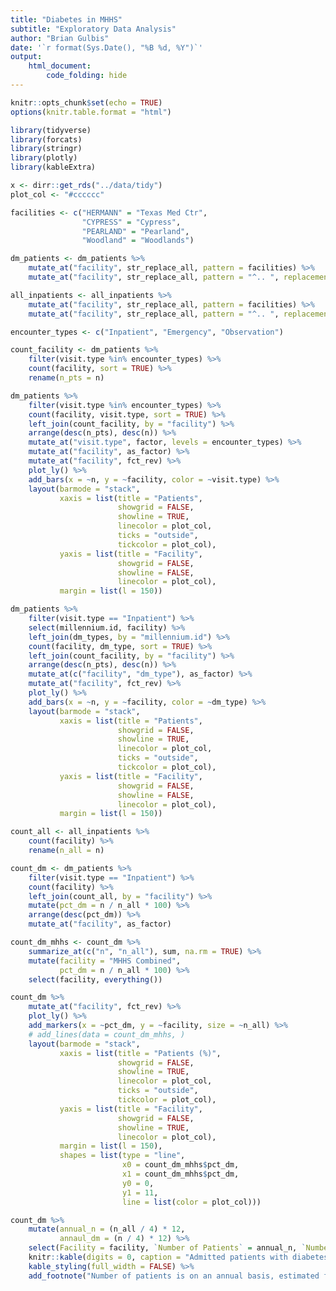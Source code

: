 ```yaml
---
title: "Diabetes in MHHS"
subtitle: "Exploratory Data Analysis"
author: "Brian Gulbis"
date: '`r format(Sys.Date(), "%B %d, %Y")`'
output: 
    html_document:
        code_folding: hide
---
```


```r
knitr::opts_chunk$set(echo = TRUE)
options(knitr.table.format = "html")
```

```r
library(tidyverse)
library(forcats)
library(stringr)
library(plotly)
library(kableExtra)

x <- dirr::get_rds("../data/tidy")
plot_col <- "#cccccc"

facilities <- c("HERMANN" = "Texas Med Ctr",
                "CYPRESS" = "Cypress",
                "PEARLAND" = "Pearland",
                "Woodland" = "Woodlands")

dm_patients <- dm_patients %>%
    mutate_at("facility", str_replace_all, pattern = facilities) %>%
    mutate_at("facility", str_replace_all, pattern = "^.. ", replacement = "")

all_inpatients <- all_inpatients %>%
    mutate_at("facility", str_replace_all, pattern = facilities) %>%
    mutate_at("facility", str_replace_all, pattern = "^.. ", replacement = "")

```

```r
encounter_types <- c("Inpatient", "Emergency", "Observation")

count_facility <- dm_patients %>%
    filter(visit.type %in% encounter_types) %>%
    count(facility, sort = TRUE) %>%
    rename(n_pts = n)

dm_patients %>%
    filter(visit.type %in% encounter_types) %>%
    count(facility, visit.type, sort = TRUE) %>%
    left_join(count_facility, by = "facility") %>%
    arrange(desc(n_pts), desc(n)) %>%
    mutate_at("visit.type", factor, levels = encounter_types) %>%
    mutate_at("facility", as_factor) %>%
    mutate_at("facility", fct_rev) %>%
    plot_ly() %>%
    add_bars(x = ~n, y = ~facility, color = ~visit.type) %>%
    layout(barmode = "stack",
           xaxis = list(title = "Patients", 
                        showgrid = FALSE, 
                        showline = TRUE, 
                        linecolor = plot_col, 
                        ticks = "outside",
                        tickcolor = plot_col),
           yaxis = list(title = "Facility", 
                        showgrid = FALSE,
                        showline = FALSE, 
                        linecolor = plot_col),
           margin = list(l = 150))
```

```r
dm_patients %>%
    filter(visit.type == "Inpatient") %>%
    select(millennium.id, facility) %>%
    left_join(dm_types, by = "millennium.id") %>%
    count(facility, dm_type, sort = TRUE) %>%
    left_join(count_facility, by = "facility") %>%
    arrange(desc(n_pts), desc(n)) %>%
    mutate_at(c("facility", "dm_type"), as_factor) %>%
    mutate_at("facility", fct_rev) %>%
    plot_ly() %>%
    add_bars(x = ~n, y = ~facility, color = ~dm_type) %>%
    layout(barmode = "stack",
           xaxis = list(title = "Patients", 
                        showgrid = FALSE, 
                        showline = TRUE, 
                        linecolor = plot_col, 
                        ticks = "outside",
                        tickcolor = plot_col),
           yaxis = list(title = "Facility", 
                        showgrid = FALSE,
                        showline = FALSE, 
                        linecolor = plot_col),
           margin = list(l = 150))
```


```r
count_all <- all_inpatients %>%
    count(facility) %>%
    rename(n_all = n)

count_dm <- dm_patients %>%
    filter(visit.type == "Inpatient") %>%
    count(facility) %>%
    left_join(count_all, by = "facility") %>%
    mutate(pct_dm = n / n_all * 100) %>%
    arrange(desc(pct_dm)) %>%
    mutate_at("facility", as_factor) 

count_dm_mhhs <- count_dm %>%
    summarize_at(c("n", "n_all"), sum, na.rm = TRUE) %>%
    mutate(facility = "MHHS Combined",
           pct_dm = n / n_all * 100) %>%
    select(facility, everything())
```

```r
count_dm %>%
    mutate_at("facility", fct_rev) %>%
    plot_ly() %>%
    add_markers(x = ~pct_dm, y = ~facility, size = ~n_all) %>%
    # add_lines(data = count_dm_mhhs, )
    layout(barmode = "stack",
           xaxis = list(title = "Patients (%)", 
                        showgrid = FALSE, 
                        showline = TRUE, 
                        linecolor = plot_col, 
                        ticks = "outside",
                        tickcolor = plot_col),
           yaxis = list(title = "Facility", 
                        showgrid = FALSE, 
                        showline = TRUE, 
                        linecolor = plot_col),
           margin = list(l = 150),
           shapes = list(type = "line", 
                         x0 = count_dm_mhhs$pct_dm, 
                         x1 = count_dm_mhhs$pct_dm, 
                         y0 = 0, 
                         y1 = 11,
                         line = list(color = plot_col)))
```

```r
count_dm %>%
    mutate(annual_n = (n_all / 4) * 12,
           annaul_dm = (n / 4) * 12) %>%
    select(Facility = facility, `Number of Patients` = annual_n, `Number with Diabetes` = annaul_dm, `Patients with Diabetes (%)` = pct_dm) %>%
    knitr::kable(digits = 0, caption = "Admitted patients with diabetes at each facility from fiscal year 2017[note]") %>%
    kable_styling(full_width = FALSE) %>%
    add_footnote("Number of patients is on an annual basis, estimated from a sample of four months throughout fiscal year 2017", notation = "symbol")
```
